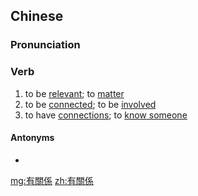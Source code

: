 {{also|有关系}}
==Chinese==
{{zh-forms|s=有关系|type=12}}

===Pronunciation===
{{zh-pron
|m=yǒuguānxi
|cat=v
}}

===Verb===
{{zh-verb}}

# to be [[relevant]]; to [[matter]]
# to be [[connected]]; to be [[involved]]
# to have [[connections]]; to [[know someone]]

====Antonyms====
* {{zh-l|沒關係}}

[[mg:有關係]]
[[zh:有關係]]